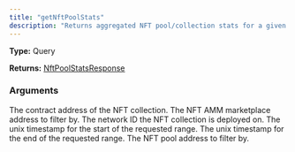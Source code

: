 ```yaml
---
title: "getNftPoolStats"
description: "Returns aggregated NFT pool/collection stats for a given time frame."
---
```


**Type:** Query

**Returns:** [NftPoolStatsResponse](/api-reference/types/nftpoolstatsresponse)

### Arguments

<ResponseField name="collectionAddress" type="String!" required>
  The contract address of the NFT collection.
</ResponseField>

<ResponseField name="exchangeAddress" type="String!" required>
  The NFT AMM marketplace address to filter by.
</ResponseField>

<ResponseField name="networkId" type="Int!" required>
  The network ID the NFT collection is deployed on.
</ResponseField>

<ResponseField name="startTime" type="Int!" required>
  The unix timestamp for the start of the requested range.
</ResponseField>

<ResponseField name="endTime" type="Int!" required>
  The unix timestamp for the end of the requested range.
</ResponseField>

<ResponseField name="poolAddress" type="String">
  The NFT pool address to filter by.
</ResponseField>

